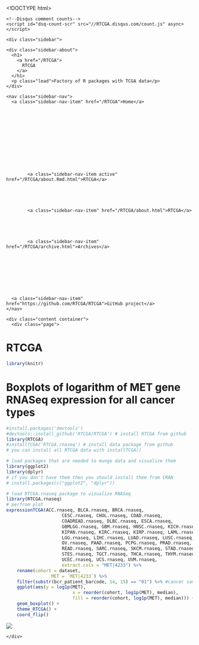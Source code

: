 <!DOCTYPE html>
<html xmlns="http://www.w3.org/1999/xhtml" xml:lang="en" lang="en-us">

  <head>
  <link href="http://gmpg.org/xfn/11" rel="profile">
  <meta http-equiv="X-UA-Compatible" content="IE=edge">
  <meta http-equiv="content-type" content="text/html; charset=utf-8">

  <!-- Enable responsiveness on mobile devices-->
  <meta name="viewport" content="width=device-width, initial-scale=1.0, maximum-scale=1">

  <title>
    
      RTCGA &middot; RTCGA
    
  </title>

  <!-- CSS -->
  <link rel="stylesheet" href="/RTCGA/public/css/poole.css">
  <link rel="stylesheet" href="/RTCGA/public/css/syntax.css">
  <link rel="stylesheet" href="/RTCGA/public/css/hyde.css">
  <link rel="stylesheet" href="/RTCGA/public/css/custom.css">
  <link rel="stylesheet" href="http://fonts.googleapis.com/css?family=PT+Sans:400,400italic,700|Abril+Fatface">

  <!-- Icons -->
  <link rel="apple-touch-icon-precomposed" sizes="144x144" href="/RTCGApublic/apple-touch-icon-144-precomposed.png">
                                 <link rel="shortcut icon" href="/RTCGApublic/favicon.ico">

  <!-- RSS -->
  <link rel="alternate" type="application/rss+xml" title="RSS" href="/atom.xml">
  
  <!-- Mathjax -->
  <script type="text/javascript"
            src="http://cdn.mathjax.org/mathjax/latest/MathJax.js?config=TeX-AMS-MML_HTMLorMML">
    </script>
    
    <!--Disqus comment counts-->
    <script id="dsq-count-scr" src="//RTCGA.disqus.com/count.js" async></script>
    
</head>


  <body class="theme-base-09">

    <div class="sidebar">
  <div class="container sidebar-sticky">
    <div class="sidebar-about">
      <h1>
        <a href="/RTCGA">
          RTCGA
        </a>
      </h1>
      <p class="lead">Factory of R packages with TCGA data</p>
    </div>

    <nav class="sidebar-nav">
      <a class="sidebar-nav-item" href="/RTCGA">Home</a>

      

      
      
        
          
        
      
        
      
        
          
            <a class="sidebar-nav-item active" href="/RTCGA/about.Rmd.html">RTCGA</a>
          
        
      
        
          
            <a class="sidebar-nav-item" href="/RTCGA/about.html">RTCGA</a>
          
        
      
        
          
            <a class="sidebar-nav-item" href="/RTCGA/archive.html">Archives</a>
          
        
      
        
      
        
          
        
      
      <a class="sidebar-nav-item" href="https://github.com/RTCGA/RTCGA">GitHub project</a>
    </nav>
  </div>
</div>


    <div class="content container">
      <div class="page">
  <h1 class="page-title">RTCGA</h1>
  ```r
library(knitr)
```

# Boxplots of logarithm of MET gene RNASeq expression for all cancer types

```r
#install.packages('devtools')
#devtools::install_github('RTCGA/RTCGA') # install RTCGA from github 
library(RTCGA)
#installTCGA('RTCGA.rnaseq') # install data package from github
# you can install all RTCGA data with installTCGA()

# load packages that are needed to munge data and visualize them
library(ggplot2)
library(dplyr)
# if you don't have them then you should install them from CRAN
# install.packages(c("ggplot2", "dplyr"))

# load RTCGA.rnaseq package to vizualize RNASeq
library(RTCGA.rnaseq)
# perfrom plot
expressionTCGA(ACC.rnaseq, BLCA.rnaseq, BRCA.rnaseq, 
					 CESC.rnaseq, CHOL.rnaseq, COAD.rnaseq,
					 COADREAD.rnaseq, DLBC.rnaseq, ESCA.rnaseq,
					 GBMLGG.rnaseq, GBM.rnaseq, HNSC.rnaseq, KICH.rnaseq,
					 KIPAN.rnaseq, KIRC.rnaseq, KIRP.rnaseq, LAML.rnaseq,
					 LGG.rnaseq, LIHC.rnaseq, LUAD.rnaseq, LUSC.rnaseq,							 
					 OV.rnaseq, PAAD.rnaseq, PCPG.rnaseq, PRAD.rnaseq,						 
					 READ.rnaseq, SARC.rnaseq, SKCM.rnaseq, STAD.rnaseq,							 
					 STES.rnaseq, TGCT.rnaseq, THCA.rnaseq, THYM.rnaseq,
					 UCEC.rnaseq, UCS.rnaseq, UVM.rnaseq,
					 extract.cols = "MET|4233") %>%
	rename(cohort = dataset,
				 MET = `MET|4233`) %>%	
	filter(substr(bcr_patient_barcode, 14, 15) == "01") %>% #cancer samples
	ggplot(aes(y = log1p(MET),
						 x = reorder(cohort, log1p(MET), median),
						 fill = reorder(cohort, log1p(MET), median))) + 
	geom_boxplot() +
	theme_RTCGA() +
	coord_flip()
````

![](https://raw.githubusercontent.com/RTCGA/RTCGA/master/devel/graphs/rnaseq.png)
</div>

    </div>

  </body>
</html>
